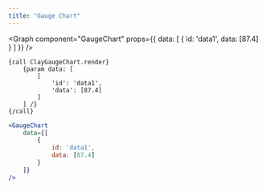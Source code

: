```yaml
---
title: "Gauge Chart"
---
```



<Graph 
	component="GaugeChart"
	props={{
		data: [
			{
				id: 'data1',
				data: [87.4]
			}
		]
	}}
/>

```soy
{call ClayGaugeChart.render}
	{param data: [
		[
			'id': 'data1',
			'data': [87.4]
		]
	] /}
{/call}
```
```jsx
<GaugeChart
	data={[
		{
			id: 'data1',
			data: [87.4]
		}
	]}
/>
```
